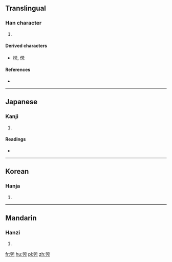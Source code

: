 {{also|煢}}
==Translingual==

===Han character===
{{Han char|rn=86|rad=火|as=08|sn=12|four=99217|canj=FFBHN|ids=⿱𤇾几}}

# {{defn|Han|sort=火08}}

====Derived characters====
* [[橩]], [[㒌]]

====References====
* {{Han ref|kx=0674.200|dkj=19134|dj=1086.080|hdz=10278.150|uh=712D|ud=28973}}

----

==Japanese==

===Kanji===
{{ja-kanji|grade=|rs=火08}}

# {{defn|lang=ja|sort=火08}}

====Readings====
* {{ja-readings|on=[[けい]] (kei)|kun=[[ひとりもの]] (hitorimono)}}

----

==Korean==

===Hanja===
{{ko-hanja|hangeul=경|eumhun=|rv=gyeong|mr=kyŏng|y=kyeng}}

# {{defn|lang=ko|sort=火08}}

----

==Mandarin==

===Hanzi===
{{cmn-hanzi|pin=[[qióng]] ([[qiong2]])|wg=ch'iung<sup>2</sup>}}

# {{defn|lang=cmn|sort=火08}}

[[fr:焭]]
[[hu:焭]]
[[pl:焭]]
[[zh:焭]]